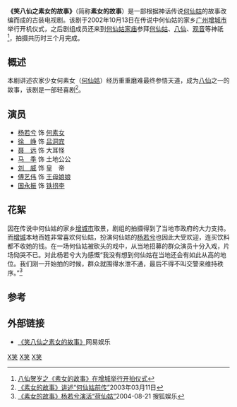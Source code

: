 {{otheruses|八仙过海 (消歧义)}}
{{电视节目信息框
| 名稱 = 笑八仙之素女的故事
| 原名 =
| 圖片 = Su nv de gu shi.jpg
| 圖說 = 电视剧海报
| 分類 = 古装、神话
| 原創者 =
| 編劇 =  
| 導演 = 陶白莉、邹集城
| 演出 =[[杨若兮|杨若兮]]、[[徐峥|徐峥]]、[[聂远|聂远]]
| 配音 = 
| 旁白 = 
| 主題曲 =
| 片尾曲 =
| 作曲 = 
| 國家 = {{PRC}}
| 語言 = [[普通话|普通话]]
| 季數 = 
| 集數 = 20集
| 每集列表 = 
| 製片人 =
| 執行製片 = 
| 制作公司 =
| 拍攝地 = {{CHN}}[[增城市|增城市]]
| 攝像 = 
| 每集長 = 
| 頻道 =
| 電視網 =[[广东电视台|广东电视台]]影视频道
| 視頻制式 =
| 音頻制式 = 
| 開始 =2004年1月1日
| 結束 =
| 先於 = 
| 後於 = 
| 相關劇集 = 
| 官方網站 =
}}
'''《笑八仙之素女的故事》'''（简称'''素女的故事'''）是一部根据神话传说[[何仙姑|何仙姑]]的故事改编而成的古装电视剧。该剧于2002年10月13日在传说中何仙姑的家乡[[广州|广州]][[增城市|增城市]]举行开机仪式，之后剧组成员还来到[[何仙姑家庙|何仙姑家庙]]参拜[[何仙姑|何仙姑]]、[[八仙|八仙]]、[[观音|观音]]等神祇<ref>[http://www.phototex.com/Home/index.php/Xgallery/listg/id/4439 八仙贺岁之《素女的故事》在增城举行开拍仪式]{{Dead link|date=2020年1月 |bot=InternetArchiveBot |fix-attempted=yes }}</ref>，拍摄共历时三个月完成。
== 概述 ==
本剧讲述农家少女何素女（[[何仙姑|何仙姑]]）经历重重磨难最终参悟天道，成为[[八仙|八仙]]之一的故事，该剧是一部轻喜剧<ref>[http://ent.163.com/edit/030311/030311_154860.html 《素女的故事》讲述“何仙姑前传”]2003年03月11日</ref>。

== 演员 ==
* [[杨若兮|杨若兮]] 饰 [[何仙姑|何素女]]
* [[徐峥|徐　峥]] 饰 [[吕洞宾|吕洞宾]]
* [[聂远|聂　远]] 饰 大耳怪
* [[马季|马　季]] 饰 土地公公
* [[刘威|刘　威]] 饰 皇　帝　
* [[傅艺伟|傅艺伟]] 饰 [[王母娘娘|王母娘娘]]
* [[国永振|国永振]] 饰 [[铁拐李|铁拐李]]

== 花絮 ==
因在传说中何仙姑的家乡[[增城市|增城市]]取景，剧组的拍摄得到了当地市政府的大力支持。而[[增城市|增城]]本地百姓非常喜欢何仙姑，扮演何仙姑的[[杨若兮|杨若兮]]也因此大受欢迎，连买饮料都不收她的钱。在一场何仙姑被砍头的戏中，从当地招募的群众演员十分入戏，片场恸哭不已。对此杨若兮大为感慨“我没有想到何仙姑在当地还会有如此从高的地位。我们刚一开始拍的时候，群众就围得水泄不通，最后不得不叫交警来维持秩序。”<ref>[http://yule.sohu.com/20040821/n221655613.shtml 《素女的故事》杨若兮演活“荷仙姑”]2004-08-21 搜狐娱乐</ref>

== 参考 ==
{{reflist}}
== 外部链接 ==
* [https://web.archive.org/web/20100809081209/http://data.ent.163.com/tv/product/00000IFO.html 《笑八仙之素女的故事》]网易娱乐
{{2004年中國大陸古裝/民初電視劇}}
[[Category:2004年中國電視劇集|X笑]]
[[Category:八仙題材電視劇|X笑]]
[[Category:廣州背景電視劇|X笑]]